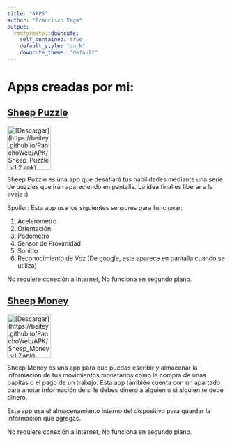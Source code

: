```yaml
---
title: "APPS"
author: "Francisco Vega"
output:
  rmdformats::downcute:
    self_contained: true
    default_style: "dark"
    downcute_theme: "default"
---
```


# Apps creadas por mi:

## [Sheep Puzzle](https://beitey.github.io/PanchoWeb/APK/Sheep_Puzzle_v1.2.apk)

[![\[Descargar\](https://beitey.github.io/PanchoWeb/APK/Sheep_Puzzle_v1.2.apk)](Images/Sheep_Puzzle_icon.jpg "Sheep Puzzle"){width="100"}](https://beitey.github.io/PanchoWeb/APK/Sheep_Puzzle_v1.2.apk)

Sheep Puzzle es una app que desafiará tus habilidades mediante una serie de puzzles que irán apareciendo en pantalla. La idea final es liberar a la oveja :)

Spoiler: Esta app usa los siguientes sensores para funcionar:

1.  Acelerometro
2.  Orientación
3.  Podómetro
4.  Sensor de Proximidad
5.  Sonido
6.  Reconocimiento de Voz (De google, este aparece en pantalla cuando se utiliza)

No requiere conexión a Internet, No funciona en segundo plano.

## [Sheep Money](https://beitey.github.io/PanchoWeb/APK/Sheep_Money_v1.7.apk)

[![\[Descargar\](https://beitey.github.io/PanchoWeb/APK/Sheep_Money_v1.7.apk)](Images/Sheep_Money_icon.jpg "Sheep Money"){width="100"}](https://beitey.github.io/PanchoWeb/APK/Sheep_Money_v1.7.apk)

Sheep Money es una app para que puedas escribir y almacenar la información de tus movimientos monetarios como la compra de unas papitas o el pago de un trabajo. Esta app también cuenta con un apartado para anotar información de si le debes dinero a alguien o si alguien te debe dinero.

Esta app usa el almacenamiento interno del dispositivo para guardar la información que agregas.

No requiere conexión a Internet, No funciona en segundo plano.

